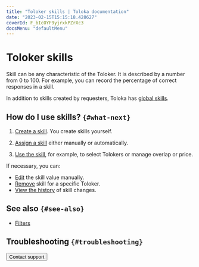 ```yaml
---
title: "Toloker skills | Toloka documentation"
date: "2023-02-15T15:15:18.428627"
coverId: F_bIcOYF9yjrxkPZrXc3
docsMenu: "defaultMenu"
---
```



# Toloker skills

Skill can be any characteristic of the Toloker. It is described by a number from 0 to 100. For example, you can record the percentage of correct responses in a skill.

In addition to skills created by requesters, Toloka has [global skills](/docs/guide/nav-cross-project).

## How do I use skills? `{#what-next}`

1. [Create a skill](/docs/guide/nav-create). You create skills yourself.

1. [Assign a skill](/docs/guide/nav-assign) either manually or automatically.

1. [Use the skill](/docs/guide/nav-use), for example, to select Tolokers or manage overlap or price.

If necessary, you can:

- [Edit](/docs/guide/nav-edit) the skill value manually.
- [Remove](/docs/guide/nav-delete) skill for a specific Toloker.
- [View the history](/docs/guide/nav-history) of skill changes.

## See also `{#see-also}`

- [Filters](/docs/guide/filters)

## Troubleshooting `{#troubleshooting}`

<FaqSkillForEveryPool/>

<FaqSkillForDifferentProjects/>

<TroubleshootingTraining/>

<Button themeColor="light" view="default" size="l" type="link" url="/docs/guide/troubleshooting/support?form-source=guide-nav">Contact support</Button>
